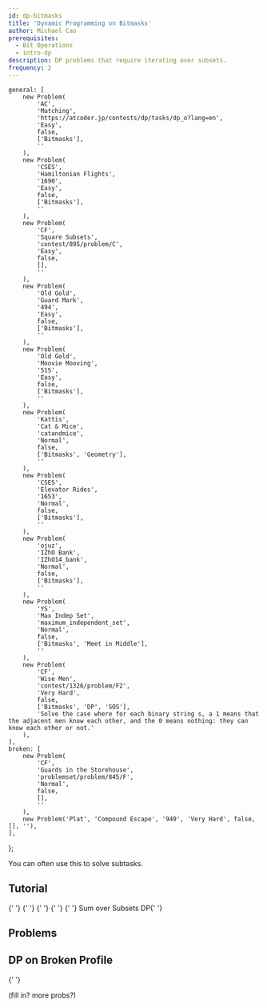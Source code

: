 ```yaml
---
id: dp-bitmasks
title: 'Dynamic Programming on Bitmasks'
author: Michael Cao
prerequisites:
  - Bit Operations
  - intro-dp
description: DP problems that require iterating over subsets.
frequency: 2
---
```



	general: [
		new Problem(
			'AC',
			'Matching',
			'https://atcoder.jp/contests/dp/tasks/dp_o?lang=en',
			'Easy',
			false,
			['Bitmasks'],
			''
		),
		new Problem(
			'CSES',
			'Hamiltonian Flights',
			'1690',
			'Easy',
			false,
			['Bitmasks'],
			''
		),
		new Problem(
			'CF',
			'Square Subsets',
			'contest/895/problem/C',
			'Easy',
			false,
			[],
			''
		),
		new Problem(
			'Old Gold',
			'Guard Mark',
			'494',
			'Easy',
			false,
			['Bitmasks'],
			''
		),
		new Problem(
			'Old Gold',
			'Moovie Mooving',
			'515',
			'Easy',
			false,
			['Bitmasks'],
			''
		),
		new Problem(
			'Kattis',
			'Cat & Mice',
			'catandmice',
			'Normal',
			false,
			['Bitmasks', 'Geometry'],
			''
		),
		new Problem(
			'CSES',
			'Elevator Rides',
			'1653',
			'Normal',
			false,
			['Bitmasks'],
			''
		),
		new Problem(
			'ojuz',
			'IZhO Bank',
			'IZhO14_bank',
			'Normal',
			false,
			['Bitmasks'],
			''
		),
		new Problem(
			'YS',
			'Max Indep Set',
			'maximum_independent_set',
			'Normal',
			false,
			['Bitmasks', 'Meet in Middle'],
			''
		),
		new Problem(
			'CF',
			'Wise Men',
			'contest/1326/problem/F2',
			'Very Hard',
			false,
			['Bitmasks', 'DP', 'SOS'],
			'Solve the case where for each binary string s, a 1 means that the adjacent men know each other, and the 0 means nothing: they can know each other or not.'
		),
	],
	broken: [
		new Problem(
			'CF',
			'Guards in the Storehouse',
			'problemset/problem/845/F',
			'Normal',
			false,
			[],
			''
		),
		new Problem('Plat', 'Compound Escape', '949', 'Very Hard', false, [], ''),
	],
};

<Info title="Pro Tip">

You can often use this to solve subtasks.

</Info>

## Tutorial

<Resources>
	<Resource source="PAPS" title="9.4 - Subset DP">
		{' '}
	</Resource>
	<Resource
		source="CPH"
		title="10 (Bit Manipulation), 19.2 (Hamiltonian Paths)"
	>
		{' '}
	</Resource>
	<Resource source="CF" title="DP Over Subsets" url="blog/entry/337">
		{' '}
	</Resource>
	<Resource
		source="HE"
		title="DP and Bit Masking"
		url="https://www.hackerearth.com/practice/algorithms/dynamic-programming/bit-masking/tutorial/"
	>
		{' '}
	</Resource>
	<Resource source="CF" title="SOS Dynamic Programming" url="blog/entry/45223">
		{' '}
		Sum over Subsets DP{' '}
	</Resource>
</Resources>

## Problems

<Problems problems={problems.general} />

## DP on Broken Profile

<Resources>
	<Resource
		source="cp-algo"
		title="DP on Broken Profile"
		url="dynamic_programming/profile-dynamics.html"
	>
		{' '}
	</Resource>
</Resources>

(fill in? more probs?)

<Problems problems={problems.broken} />
